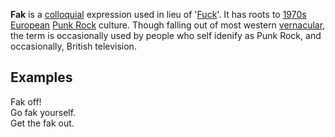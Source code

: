 '''Fak''' is a [[colloquial]] expression used in lieu of '[[Fuck]]'. It has roots to [[1970s]] [[European]] [[Punk Rock]] culture. Though falling out of most western [[vernacular]], the term is occasionally used by people who self idenify as Punk Rock, and occasionally, British television.
==Examples==
Fak off! <BR>
Go fak yourself.<BR>
Get the fak out.<BR><BR>

{{lang-stub}}